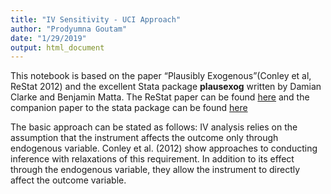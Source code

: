 ```yaml
---
title: "IV Sensitivity - UCI Approach"
author: "Prodyumna Goutam"
date: "1/29/2019"
output: html_document
---
```


This notebook is based on the paper "Plausibly Exogenous"(Conley et al, ReStat 2012) and the excellent Stata package **plausexog** written by Damian Clarke and Benjamin Matta.  The ReStat paper can be found [here](https://www.mitpressjournals.org/doi/10.1162/REST_a_00139) and the companion paper to the stata package can be found [here](https://www.stata-journal.com/article.html?article=st0538)

The basic approach can be stated as follows: IV analysis relies on the assumption that the instrument affects the outcome only through endogenous variable. Conley et al. (2012) show approaches to conducting inference with relaxations of this requirement. In addition to its effect through the endogenous variable, they allow the instrument to directly affect the outcome variable. 



